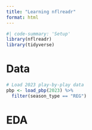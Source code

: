 ```yaml
---
title: "Learning nflreadr"
format: html
---
```



```r
#| code-summary: 'Setup'
library(nflreadr)
library(tidyverse)
```

# Data

```r

# Load 2023 play-by-play data
pbp <- load_pbp(2023) %>%
  filter(season_type == "REG")
```

# EDA


